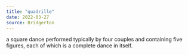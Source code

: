 ```yaml
---
title: "quadrille"
date: 2022-03-27
source: Bridgerton
---
```


a square dance performed typically by four couples and containing five figures, each of which is a complete dance in itself.
